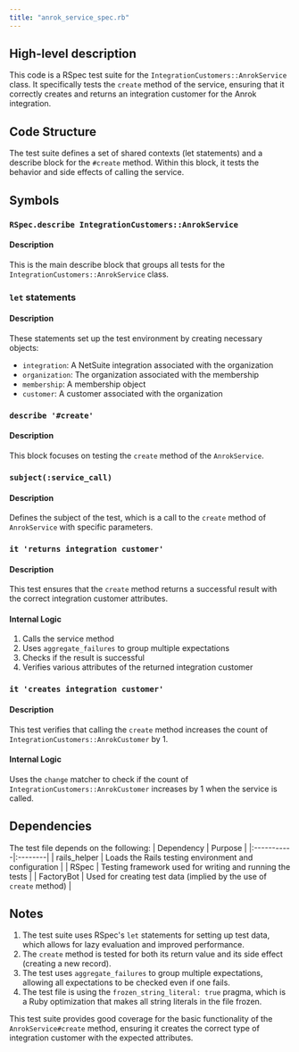 ```yaml
---
title: "anrok_service_spec.rb"
---
```


## High-level description
This code is a RSpec test suite for the `IntegrationCustomers::AnrokService` class. It specifically tests the `create` method of the service, ensuring that it correctly creates and returns an integration customer for the Anrok integration.

## Code Structure
The test suite defines a set of shared contexts (let statements) and a describe block for the `#create` method. Within this block, it tests the behavior and side effects of calling the service.

## Symbols

### `RSpec.describe IntegrationCustomers::AnrokService`
#### Description
This is the main describe block that groups all tests for the `IntegrationCustomers::AnrokService` class.

### `let` statements
#### Description
These statements set up the test environment by creating necessary objects:
- `integration`: A NetSuite integration associated with the organization
- `organization`: The organization associated with the membership
- `membership`: A membership object
- `customer`: A customer associated with the organization

### `describe '#create'`
#### Description
This block focuses on testing the `create` method of the `AnrokService`.

### `subject(:service_call)`
#### Description
Defines the subject of the test, which is a call to the `create` method of `AnrokService` with specific parameters.

### `it 'returns integration customer'`
#### Description
This test ensures that the `create` method returns a successful result with the correct integration customer attributes.

#### Internal Logic
1. Calls the service method
2. Uses `aggregate_failures` to group multiple expectations
3. Checks if the result is successful
4. Verifies various attributes of the returned integration customer

### `it 'creates integration customer'`
#### Description
This test verifies that calling the `create` method increases the count of `IntegrationCustomers::AnrokCustomer` by 1.

#### Internal Logic
Uses the `change` matcher to check if the count of `IntegrationCustomers::AnrokCustomer` increases by 1 when the service is called.

## Dependencies
The test file depends on the following:
| Dependency | Purpose |
|:-----------|:--------|
| rails_helper | Loads the Rails testing environment and configuration |
| RSpec | Testing framework used for writing and running the tests |
| FactoryBot | Used for creating test data (implied by the use of `create` method) |

## Notes
1. The test suite uses RSpec's `let` statements for setting up test data, which allows for lazy evaluation and improved performance.
2. The `create` method is tested for both its return value and its side effect (creating a new record).
3. The test uses `aggregate_failures` to group multiple expectations, allowing all expectations to be checked even if one fails.
4. The test file is using the `frozen_string_literal: true` pragma, which is a Ruby optimization that makes all string literals in the file frozen.

This test suite provides good coverage for the basic functionality of the `AnrokService#create` method, ensuring it creates the correct type of integration customer with the expected attributes.